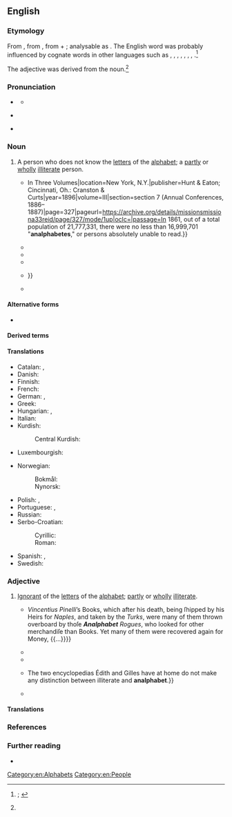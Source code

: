 {{also|Analphabet}}
==English==
{{was wotd|2019|February|21}}

===Etymology===
From {{der|en|LL.|analphabetus||unable to read and write; illiterate}}, from {{der|en|grc|ἀναλφάβητος||illiterate}}, from {{m|grc|ἀν-|t=un-}} + {{m|grc|ἀλφάβητος||alphabet}}; analysable as {{prefix|en|an|alphabet}}. The English word was probably influenced by cognate words in other languages such as {{cog|fr|analphabète|pos=adjective}}, {{cog|de|Analphabetus}}, {{m|de|Analphabet|pos=nouns}}, {{m|de|analphabeten|pos=adjective}}, {{cog|it|analfabeta|pos=adjective, noun}}, {{m|it|analfabeto|pos=adjective, noun}}, {{cog|pt|analfabeto|pos=adjective}}, {{cog|es|analfabeto|pos=adjective, noun}}.<ref name="OED">{{R:OED Online|pos=adj.'' and ''n|id=7031|date=November 2010|nodot=yes}}; {{R:Lexico}}</ref>

The adjective was derived from the noun.<ref name="OED"/>

===Pronunciation===
* {{a|RP}} {{IPA|en|/ænˈælfəbɛt/}}
** {{audio|en|LL-Q1860 (eng)-Vealhurl-analphabet.wav |Audio (UK)}}
* {{a|GA}} {{IPA|en|/ˌæˈnælfəbɛt/}}
* {{hyphenation|en|an|al|pha|bet}}

===Noun===
{{en-noun}}

# A person who does not know the [[letter#Noun|letters]] of the [[alphabet]]; a [[partly]] or [[wholly]] [[illiterate]] person. {{defdate|from mid 17th c.}}
#: {{synonyms|en|illiterate|q1=noun}}
#* {{quote-book|en|author=J[ohn] M[orrison] Reid|author2=J. T. Gracey|chapter=Part XI. Mission to Italy.|title=Missions and the Missionary Society of the Methodist Episcopal Church {{...|[...] Revised and Extended by J. T. Gracey, D.D.}} In Three Volumes|location=New York, N.Y.|publisher=Hunt & Eaton; Cincinnati, Oh.: Cranston & Curts|year=1896|volume=III|section=section 7 (Annual Conferences, 1886–1887)|page=327|pageurl=https://archive.org/details/missionsmissiona33reid/page/327/mode/1up|oclc=|passage=In 1861, out of a total population of 21,777,331, there were no less than 16,999,701 "'''analphabetes'''," or persons absolutely unable to read.}}
#* {{quote-journal|en|magazine=[[w:Opera (magazine)|Opera]]|location=London|publisher=Rolls House Publishing Company|year=1960|volume=11|page=281|issn=0030-3526|oclc=1057919255|passage=The governor of a distant province receives a telegram from the Ministry asking how many '''analphabets''' (illiterates) there are in his area. Neither he nor his colleagues know what an '''analphabet''' is, but as anarchism also begins with 'an' they guess that an '''analphabet''' must be a dangerous enemy of the state, and report that they have only one—the schoolmaster.}}
#* {{quote-book|en|author=Robert [Ligon] Harrison|title={{w|Samuel Beckett}}’s [[w:Murphy (novel)|Murphy]]: A Critical Excursion|series=University of Georgia Monographs|seriesvolume=no. 15|location=Athens, Ga.|publisher={{w|University of Georgia Press}}|year=1968|page=57|oclc=449329|passage=The Beckettian progression appears occasionally: while Miss Counihan (static) is an omnivorous reader and Murphy (transitional) a strict non-reader, Cooper is an '''analphabete'''.}}
#* {{quote-book|en|author=Jacob L[ouis] Mey|authorlink=Jacob L. Mey|chapter=Language Manipulation|title=Whose Language?: A Study in Linguistic Pragmatics|location=Amsterdam; Philadelphia, Pa.|publisher={{w|John Benjamins Publishing Company}}|year=1985|section=section 1.3 (Concluding Remarks), paragraph 66|page=84|pageurl=https://books.google.com/books?id=G67SYKPNCQUC&pg=PA84|isbn=978-90-272-5004-9|passage=As to [[w:Paulo Freire|[Paulo] Freire]]'s methods, we should keep in mind that they were primarily developed to teach adult '''analphabets''' their own language, as a part of a 'conscientization' process.}}
#* {{quote-book|en|author=Michael Hofmann|authorlink=Michael Hofmann|chapter=From A to B and Back Again|editors={{w|Frank Ormsby}} and Robert Johnstone|title={{w|The Honest Ulsterman}}|location=Belfast|publisher=Michael Stephens|year=1986|issue=82|page=16|issn=0018-4543|oclc=877549159|newversion=reprinted in|editor2=[[w:Mark Ford (poet)|Mark Ford]]|title2=London: A History in Verse|location2=Cambridge, Mass.; London|publisher2=The Belknap Press of {{w|Harvard University Press}}|year2=2012|page2=704|pageurl2=https://books.google.com/books?id=PDeT8F1twfkC&lpg=PA704|isbn2=978-0-674-06568-0|passage=The porter was an '''analphabete''', but together / we found your name, down among the Os, / and there you were, my brave love, / in a loose hospital gown that covered nothing; {{...}}}}
#* {{quote-book|en|editors=David Yau-Fai Ho, John A. Spinks, Cecilia Siu-Hing Yeung|title=Chinese Patterns of Behavior: A Sourcebook of Psychological and Psychiatric Studies|location=New York, N.Y.; London|publisher=[[w:Greenwood Publishing Group|Praeger]]|year=1989|page=380|column=2|isbn=978-0-275-93270-1|passage=(1) What is the impact of not learning written language on the aphasic semeiology of an '''analphabet'''? (2) How do physiological mechanisms relate to the production of language in an '''analphabet'''? (3) What relationships, if any, can be discerned between an adult '''analphabet''' and the aphasia of a child before learning how to write.}}

====Alternative forms====
* {{l|en|analphabete}}

====Derived terms====
{{der2|en|analphabetic|analphabetical|analphabetically|analphabetism}}

====Translations====
{{trans-top-also|person who does not know the letters of the alphabet|illiterate}}
* Catalan: {{t+|ca|analfabet|m}}, {{t+|ca|analfabeta|f}}
* Danish: {{t+|da|analfabet|c}}
* Finnish: {{t+|fi|analfabeetti}}
* French: {{t+|fr|analphabète|m|f}}
* German: {{t+|de|Analphabet|m}}, {{t+|de|Analphabetin|f}}
* Greek: {{t+|el|αναλφάβητος}}
* Hungarian: {{t+|hu|analfabéta}}, {{t+|hu|írástudatlan}}
* Italian: {{t+|it|analfabeta|m|f}}
* Kurdish:
*: Central Kurdish: {{t|ckb|نەخوێندەوار}}
* Luxembourgish: {{t+|lb|Analphabet|m}}
{{trans-mid}}
* Norwegian:
*: Bokmål: {{t+|nb|analfabet|m}}
*: Nynorsk: {{t|nn|analfabet|m}}
* Polish: {{t+|pl|analfabeta|m}}, {{t+|pl|analfabetka|f}}
* Portuguese: {{t+|pt|analfabeto|m}}, {{t+|pt|analfabeta|f}}
* Russian: {{t+|ru|негра́мотный|m}}
* Serbo-Croatian:
*: Cyrillic: {{t|sh|аналфа̀бе̄т|m}}
*: Roman: {{t+|sh|analfàbēt|m}}
* Spanish: {{t+|es|analfabeto|m}}, {{t+|es|analfabeta|f}}
* Swedish: {{t+|sv|analfabet|c}}
{{trans-bottom}}

===Adjective===
{{en-adj}}

# [[ignorant|Ignorant]] of the [[letter#Noun|letters]] of the [[alphabet]]; [[partly]] or [[wholly]] [[illiterate#Adjective|illiterate]]. {{defdate|from mid 17th c.}}
#: {{synonyms|en|illiterate|q1=adjective}}
#* {{quote-book|en|author=Richard Lassels|authorlink=Richard Lassels|chapter=The Description and Voyage of Italy|title=The Voyage of Italy: Or, A Compleat Journey through Italy. In Two Parts.{{nb...|With the Characters of the People, and the Description of the Chief Towns, Churches, Monasteries, Tombs, Libraries, Palaces, Villa’s, Gardens, Pictures, Statues, and Antiquities. As also, of the Interest, Government, Riches, Force, &c. of All the Princes. With Instructions Concerning Travel.}}|location=London|publisher=Printed for R. C. J. R. and A. C. and are to be sold by Charles Shortgrave{{nb...|at the Turks Head, in St. Pauls Church-yard.}}|year=1686|section=part I|page=81|pageurl=https://archive.org/details/voyageofitalyorc00lass/page/n126/mode/1up|oclc=801387674|passage={{...}} ''Vincentius Pinelli''’s Books, which after his death, being ſhipped by his Heirs for ''Naples'', and taken by the ''Turks'', were many of them thrown overboard by thoſe '''''Analphabet''' Rogues'', who looked for other merchandiſe than Books. Yet many of them were recovered again for Money, {{...}}}}
#* {{quote-book|en|author=John P[rice] Jones|chapter=Islam in India|title=India: Its Life and Thought|location=New York, N.Y.|publisher=[[w:Macmillan Publishers|The Macmillan Company]]|year=1908|section=section III (What is the Character of the Mohammedan Population in India?)|page=329|pageurl=https://archive.org/details/indiaitslifeand00jonegoog/page/n346/mode/1up|oclc=457653889|passage=And of the Mohammedan population nearly all the women are '''analphabet'''.}}
#* {{quote-journal|en|magazine=[[w:Commonweal (magazine)|Commonweal]]|year=1965|volume=82|page=325|column=1|issn=0010-3330|oclc=436693036|passage=All these love tales are in verse, transmitted up to this day, through countless generations of oral tradition by an '''analphabete''' people with an inborn, unerring sense of art.}}
#* {{quote-book|en|author=Laurence Cossé|authorlink=Laurence Cossé|chapter=2|chapterurl=https://books.google.com/books?id=RYLOxWA7cnwC&pg=PT11|translator=Alison Anderson|title=Bitter Almonds|location=New York, N.Y.|publisher={{w|Europa Editions}}|year=2013|isbn=978-1-60945-089-2|passage=The illustrious bookstore has nothing for helping analphabets. The sales assistant looks like a pontificating doctor, and informs Édith that there is a difference between '''analphabet''' and illiterate: {{...}} The two encyclopedias Édith and Gilles have at home do not make any distinction between illiterate and '''analphabet'''.}}
#* {{quote-book|en|author=Thami J. Khalil|title=Faith, Growth and Success|url=https://books.google.com/books?id=20_9CwAAQBAJ&pg=PT157|location=Bloomington, Ind.|publisher={{w|AuthorHouse}}|date=7 April 2016|isbn=978-1-5246-2855-0|passage=To present myself, I gave the contractor my business card. He gave it twenty seconds of concentrated attention and then passed it to his secretary. The contractor joked that his secretary would give it the high level of attention it deserved. He was '''analphabet'''. I could have confused the package with the product and rapidly concluded that I had nothing to expect for our business from an '''analphabet''' contractor and gently blow up the meeting. I didn't.}}

====Translations====
{{trans-top-also|ignorant of the letters of the alphabet|illiterate}}
{{trans-mid}}
{{trans-bottom}}

===References===
<references />

===Further reading===
* {{pedia|literacy}}

[[Category:en:Alphabets]]
[[Category:en:People]]